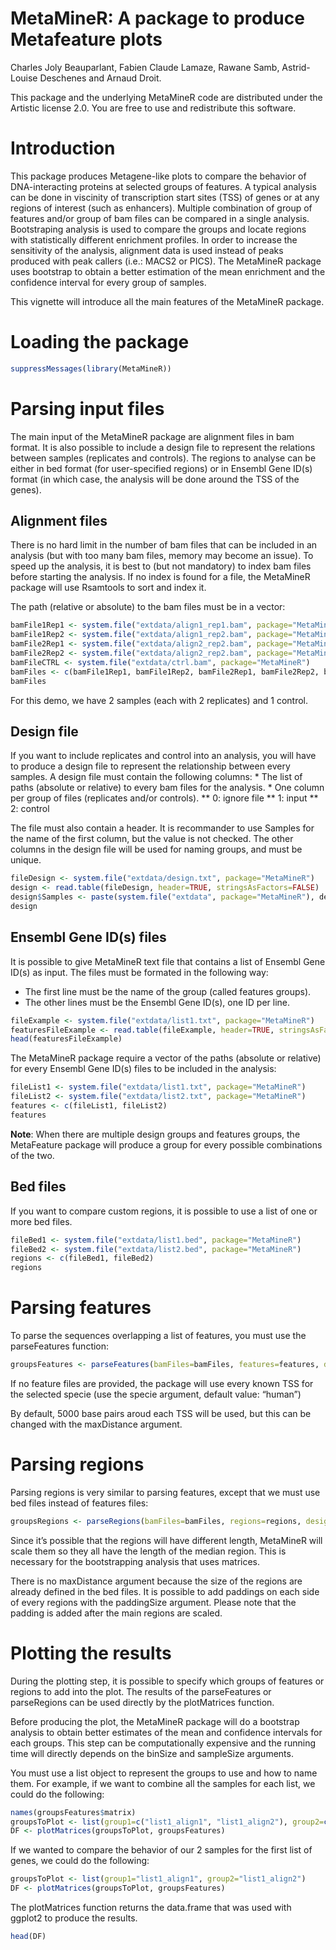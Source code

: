 <!--
%\VignetteEngine{knitr::knitr}
%\VignetteIndexEntry{A package to produce Metafeature plots}
-->

MetaMineR: A package to produce Metafeature plots
========================================================

Charles Joly Beauparlant, Fabien Claude Lamaze, Rawane Samb, Astrid-Louise Deschenes and Arnaud Droit.

This package and the underlying MetaMineR code are distributed under the Artistic license 2.0. You are free to use and redistribute this software. 

# Introduction

This package produces Metagene-like plots to compare the behavior of DNA-interacting proteins at selected groups of features. A typical analysis can be done in viscinity of transcription start sites (TSS) of genes or at any regions of interest (such as enhancers). Multiple combination of group of features and/or group of bam files can be compared in a single analysis. Bootstraping analysis is used to compare the groups and locate regions with statistically different enrichment profiles. In order to increase the sensitivity of the analysis, alignment data is used instead of peaks produced with peak callers (i.e.: MACS2 or PICS). The MetaMineR package uses bootstrap to obtain a better estimation of the mean enrichment and the confidence interval for every group of samples.

This vignette will introduce all the main features of the MetaMineR package.

# Loading the package

```r
suppressMessages(library(MetaMineR))
```

# Parsing input files

The main input of the MetaMineR package are alignment files in bam format. It is also possible to include a design file to represent the relations between samples (replicates and controls). The regions to analyse can be either in bed format (for user-specified regions) or in Ensembl Gene ID(s) format (in which case, the analysis will be done around the TSS of the genes).

## Alignment files
There is no hard limit in the number of bam files that can be included in an analysis (but with too many bam files, memory may become an issue). To speed up the analysis, it is best to (but not mandatory) to index bam files before starting the analysis. If no index is found for a file, the MetaMineR package will use Rsamtools to sort and index it.

The path (relative or absolute) to the bam files must be in a vector:
```r
bamFile1Rep1 <- system.file("extdata/align1_rep1.bam", package="MetaMineR")
bamFile1Rep2 <- system.file("extdata/align1_rep2.bam", package="MetaMineR")
bamFile2Rep1 <- system.file("extdata/align2_rep2.bam", package="MetaMineR")
bamFile2Rep2 <- system.file("extdata/align2_rep2.bam", package="MetaMineR")
bamFileCTRL <- system.file("extdata/ctrl.bam", package="MetaMineR")
bamFiles <- c(bamFile1Rep1, bamFile1Rep2, bamFile2Rep1, bamFile2Rep2, bamFileCTRL)
bamFiles
```

For this demo, we have 2 samples (each with 2 replicates) and 1 control.

## Design file
If you want to include replicates and control into an analysis, you will have to produce a design file to represent the relationship between every samples. A design file must contain the following columns:
* The list of paths (absolute or relative) to every bam files for the analysis.
* One column per group of files (replicates and/or controls). 
** 0: ignore file
** 1: input
** 2: control

The file must also contain a header. It is recommander to use Samples for the name of the first column, but the value is not checked. The other columns in the design file will be used for naming groups, and must be unique.

```r
fileDesign <- system.file("extdata/design.txt", package="MetaMineR")
design <- read.table(fileDesign, header=TRUE, stringsAsFactors=FALSE)
design$Samples <- paste(system.file("extdata", package="MetaMineR"), design$Samples, sep="/")
design
```

## Ensembl Gene ID(s) files
It is possible to give MetaMineR text file that contains a list of Ensembl Gene ID(s) as input. The files must be formated in the following way:

* The first line must be the name of the group (called features groups).
* The other lines must be the Ensembl Gene ID(s), one ID per line.

```r
fileExample <- system.file("extdata/list1.txt", package="MetaMineR")
featuresFileExample <- read.table(fileExample, header=TRUE, stringsAsFactors=FALSE)
head(featuresFileExample)
```

The MetaMineR package require a vector of the paths (absolute or relative) for every Ensembl Gene ID(s) files to be included in the analysis:

```r
fileList1 <- system.file("extdata/list1.txt", package="MetaMineR")
fileList2 <- system.file("extdata/list2.txt", package="MetaMineR")
features <- c(fileList1, fileList2)
features
```

**Note**: When there are multiple design groups and features groups, the MetaFeature package will produce a group for every possible combinations of the two.

## Bed files
If you want to compare custom regions, it is possible to use a list of one or more bed files.

```r
fileBed1 <- system.file("extdata/list1.bed", package="MetaMineR")
fileBed2 <- system.file("extdata/list2.bed", package="MetaMineR")
regions <- c(fileBed1, fileBed2)
regions
```

# Parsing features
To parse the sequences overlapping a list of features, you must use the parseFeatures function:

```r
groupsFeatures <- parseFeatures(bamFiles=bamFiles, features=features, design=design, specie="mouse", maxDistance=1000)
```

If no feature files are provided, the package will use every known TSS for the selected specie (use the specie argument, default value: "human")

By default, 5000 base pairs aroud each TSS will be used, but this can be changed with the maxDistance argument.

# Parsing regions
Parsing regions is very similar to parsing features, except that we must use bed files instead of features files:

```r
groupsRegions <- parseRegions(bamFiles=bamFiles, regions=regions, design=design, specie="mouse", paddingSize=0)
```

Since it's possible that the regions will have different length, MetaMineR will scale them so they all have the length of the median region. This is necessary for the bootstrapping analysis that uses matrices.

There is no maxDistance argument because the size of the regions are already defined in the bed files. It is possible to add paddings on each side of every regions with the paddingSize argument. Please note that the padding is added after the main regions are scaled.

# Plotting the results
During the plotting step, it is possible to specify which groups of features or regions to add into the plot. The results of the parseFeatures or parseRegions can be used directly by the plotMatrices function.

Before producing the plot, the MetaMineR package will do a bootstrap analysis to obtain better estimates of the mean and confidence intervals for each groups. This step can be computationally expensive and the running time will directly depends on the binSize and sampleSize arguments.

You must use a list object to represent the groups to use and how to name them. For example, if we want to combine all the samples for each list, we could do the following:

```r
names(groupsFeatures$matrix)
groupsToPlot <- list(group1=c("list1_align1", "list1_align2"), group2=c("list2_align1", "list2_align2"))
DF <- plotMatrices(groupsToPlot, groupsFeatures)
```

If we wanted to compare the behavior of our 2 samples for the first list of genes, we could do the following:

```r
groupsToPlot <- list(group1="list1_align1", group2="list1_align2")
DF <- plotMatrices(groupsToPlot, groupsFeatures)
```

The plotMatrices function returns the data.frame that was used with ggplot2 to produce the results.

```r
head(DF)
```
